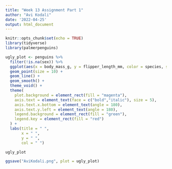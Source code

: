 ```yaml
---
title: "Week 13 Assignment Part 1"
author: "Avi Kodali"
date: '2022-04-25'
output: html_document
---
```


```r
knitr::opts_chunk$set(echo = TRUE)
library(tidyverse)
library(palmerpenguins)
```

```r
ugly_plot <- penguins %>% 
  filter(!is.na(sex)) %>% 
  ggplot(aes(x = body_mass_g, y = flipper_length_mm, color = species, shape = sex)) +
  geom_point(size = 10) +
  geom_line() +
  geom_smooth() + 
  theme_void() +
  theme(
    plot.background = element_rect(fill = "magenta"),
    axis.text = element_text(face = c("bold","italic"), size = 5),
    axis.text.x.bottom = element_text(angle = 180),
    axis.text.y.left = element_text(angle = 180),
    legend.background = element_rect(fill = "green"), 
    legend.key = element_rect(fill = "red")
  ) +
  labs(title = " ",
       x = " ",
       y = " ",
       col = " ")

ugly_plot

ggsave("AviKodali.png", plot = ugly_plot)
```
